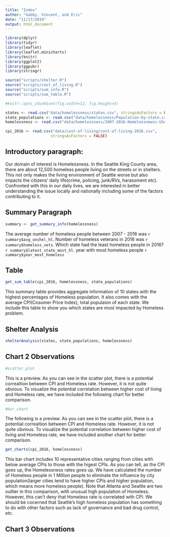 ```yaml
---
title: "Index"
author: "Gabby, Vincent, and Eric"
date: "11/17/2019"
output: html_document
---
```


```r
library(dplyr)
library(tidyr)
library(leaflet)
library(leaflet.minicharts)
library(knitr)
library(ggplot2)
library(ggpubr)
library(stringr)

source("scripts/shelter.R")
source("scripts/cost_of_living.R")
source("scripts/sum_info.R")
source("scripts/sum_table.R")

#knitr::opts_chunk$set(fig.width=12, fig.height=5) 

states <- read.csv("data/homelessness/states.csv", stringsAsFactors = FALSE)
state_populations <- read.csv("data/homelessness/Population-by-state.csv", stringsAsFactors = FALSE)
homelessness <- read.csv("data/homelessness/2007-2016-Homelessnewss-USA.csv", stringsAsFactors = FALSE)

cpi_2016 <- read.csv("data/cost-of-living/cost-of-living-2016.csv",
                    stringsAsFactors = FALSE)
```

## Introductory paragraph:
Our domain of interest is Homelessness. In the Seattle King County area, there are about 12,500 homeless people living on the streets or in shelters. This not only makes the living environment of Seattle worse but also impacts the citizens’ daily life(crime, policing, junk/RVs, harassment etc). Confronted with this in our daily lives, we are interested in better understanding the issue locally and nationally including some of the factors contributing to it.

## Summary Paragraph
```r
summary <- get_summary_info(homelessness)
```
The average number of homeless people between 2007 - 2016 was `r summary$avg_unshel_hl`.
Number of homeless veterans in 2016 was `r summary$homeless_vets`.
Which state had the least homeless people in 2016? `r summary$latest_state_most_hl`.
year with most homeless people `r summary$year_most_homeless`


## Table 

```r
get_sum_table(cpi_2016, homelessness, state_populations)
```

This summary table provides aggregate information of 10 states with the highest percentages of Homeless population. It also comes with the average CPI(Cosumer Price Index), total populaion of each state. We include this table to show you which states are most impacted by Homeless problem.

## Shelter Analysis
```r
shelterAnalysis(states, state_populations, homelessness)
```

## Chart 2 Observations 
```r
#scatter_plot 
```
This is a preview. As you can see in the scatter plot, there is a potential correaltion between CPI and Homeless rate. However, it is not quite obvious. To visualize the potential correlation between higher cost of living and Homeless rate, we have included the following chart for better comparison. 
```r
#bar_chart
```


The following is a preview. As you can see in the scatter plot, there is a potential correaltion between CPI and Homeless rate. However, it is not quite obvious. To visualize the potential correlation between higher cost of living and Homeless rate, we have included another chart for better comparison.  

```r
get_charts(cpi_2016, homelessness)
```
  
This bar chart includes 10 representative cities ranging from cities with below average CPIs to those with the higest CPIs. As you can tell, as the CPI goes up, the Homelessness rates goes up. We have calculated the number of Homeless people in 1 Million people to eliminate the influence by city population(larger cities tend to have higher CPIs and higher population, which means more homeless people). Note that Atlanta and Seattle are two outlier in this comparison, with unusual high population of Homeless. However, this can't deny that Homeless rate is correlated with CPI. We should be cocerned that Seattle's high homeless population has something to do with other factors such as lack of governance and bad drug control, etc. 

## Chart 3 Observations 

